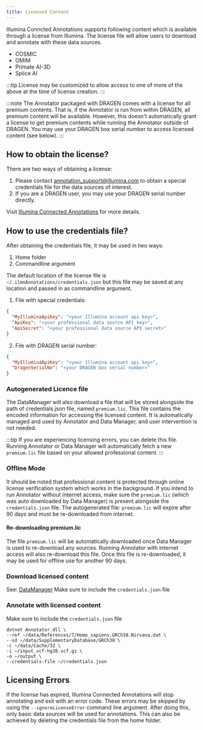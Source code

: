 ```yaml
---
title: Licensed Content
---
```



Illumina Conncted Annotations supports following content which is available through a license from Illumina.
The license file will allow users to download and annotate with these data sources.
* COSMIC
* OMIM
* Primate AI-3D
* Splice AI

:::tip
License may be customized to allow access to one of more of the above at the time of license creation.
:::

:::note
The Annotator packaged with DRAGEN comes with a license for all premium contents.
That is, if the Annotator is run from within DRAGEN, all premium content will be available.
However, this doesn't automatically grant a license to get premium contents while running the Annotator outside of DRAGEN.
You may use your DRAGEN box serial number to access licensed content (see below).
:::

## How to obtain the license?
There are two ways of obtaining a license:
1. Please contact annotation_support@illumina.com to obtain a special credentials file for the data sources of interest.
2. If you are a DRAGEN user, you may use your DRAGEN serial number directly.

Visit [Illumina Connected Annotations](https://developer.illumina.com/illumina-connected-annotations) for more details.

## How to use the credentials file?
After obtaining the credentials file, it may be used in two ways:
1. Home folder
2. Commandline argument

The default location of the license file is `~/.ilmnAnnotations/credentials.json` but this file may be saved at any location and passed in as commandline argument.


1. File with special credentials:
```json {3-4}
{
  "MyIlluminaApiKey": "<your Illumina account api key>",
  "ApiKey": "<your professional data source API key>",
  "ApiSecret": "<your professional data source API secret>"
}
```
2. File with DRAGEN serial number:
```json
{
  "MyIlluminaApiKey": "<your Illumina account api key>",
  "DragenSerialNo": "<your DRAGEN box serial number>"
}
```

### Autogenerated Licence file
The DataManager will also download a file that will be stored alongside the path of credentials.json file, named `premium.lic`.
This file contains the encoded information for accessing the licensed content. It is automatically managed and used by
Annotator and Data Manager, and user intervention is not needed.

:::tip
If you are experiencing licensing errors, you can delete this file. Running Annotator or Data Manager will automatically fetch a new `premium.lic` file based on your allowed professional content.
:::

### Offline Mode
It should be noted that professional content is protected through online license verification system which works in the background.
If you intend to run Annotator without internet access, make sure the `premium.lic` (which was auto downloaded by Data Manager) is present alongside the `credentials.json` file.
The autogenerated file: `premium.lic` will expire after 90 days and must be re-downloaded from internet.

#### Re-downloading premium.lic
The file `premium.lic` will be automatically downloaded once Data Manager is used to re-download any sources.
Running Annotator with internet access will also re-download this file.
Once this file is re-downloaded, it may be used for offline use for another 90 days.

### Download licensed content
See: [DataManager](../utilities/data-manager.mdx)
Make sure to include the `credentials.json` file


### Annotate with licensed content
Make sure to include the `credentials.json` file
```shell {7}
dotnet Annotator.dll \
--ref ~/data/References/7/Homo_sapiens.GRCh38.Nirvana.dat \
--sd ~/data/SupplementaryDatabase/GRCh38 \
-c ~/data/Cache/32 \
-i ~/input_vcf-hg38.vcf.gz \
-o ~/output \
--credentials-file ~/credentials.json
```


## Licensing Errors
If the license has expired, Illumina Connected Annotations will stop annotating and exit with an error code.
These errors may be skipped by using the `--ignoreLicenseError` command line argument.
After doing this, only basic data sources will be used for annotations.
This can also be achieved by deleting the credentials file from the home folder.
